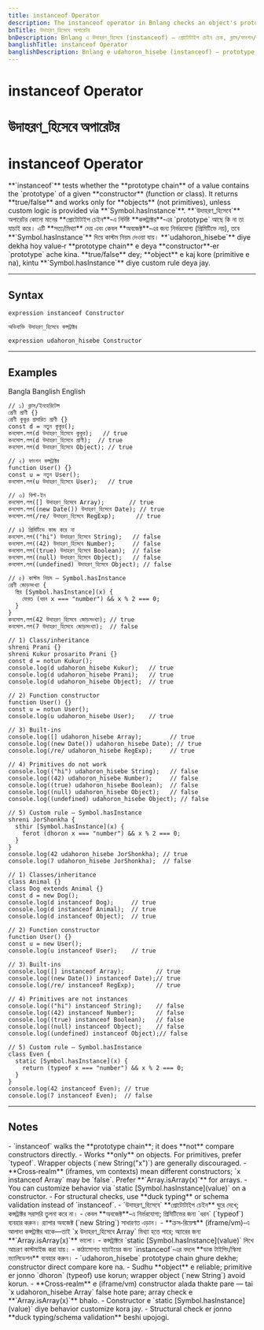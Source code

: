 ```yaml
---
title: instanceof Operator
description: The instanceof operator in Bnlang checks an object's prototype chain against a constructor. Includes classes, functions, built-ins, Symbol.hasInstance, and pitfalls.
bnTitle: উদাহরণ_হিসেবে অপারেটর
bnDescription: Bnlang এ উদাহরণ_হিসেবে (instanceof) — প্রোটোটাইপ চেইন চেক, ক্লাস/ফাংশন/বিল্ট‑ইন, Symbol.hasInstance, ও সতর্কতা।
banglishTitle: instanceof Operator
banglishDescription: Bnlang e udahoron_hisebe (instanceof) — prototype chain check, classes, functions, built‑ins, Symbol.hasInstance, pitfalls.
---
```


# <I18nEnglish>instanceof Operator</I18nEnglish>
# <I18nBangla>উদাহরণ_হিসেবে অপারেটর</I18nBangla>
# <I18nBanglish>instanceof Operator</I18nBanglish>

<I18nEnglish>
**`instanceof`** tests whether the **prototype chain** of a value contains the `prototype` of a given **constructor** (function or class).  
It returns **true/false** and works only for **objects** (not primitives), unless custom logic is provided via **`Symbol.hasInstance`**.
</I18nEnglish>

<I18nBangla>
**`উদাহরণ_হিসেবে`** অপারেটর কোনো মানের **প্রোটোটাইপ চেইন**‑এ নির্দিষ্ট **কন্সট্রাক্টর**‑এর `prototype` আছে কি না তা যাচাই করে।  
এটি **সত্য/মিথ্যা** দেয় এবং কেবল **অবজেক্ট**‑এর জন্য নির্ভরযোগ্য (প্রিমিটিভে নয়), তবে **`Symbol.hasInstance`** দিয়ে কাস্টম নিয়ম দেওয়া যায়।
</I18nBangla>

<I18nBanglish>
**`udahoron_hisebe`** diye dekha hoy value‑r **prototype chain** e deya **constructor**‑er `prototype` ache kina.  
**true/false** dey; **object** e kaj kore (primitive e na), kintu **`Symbol.hasInstance`** diye custom rule deya jay.
</I18nBanglish>

---

## Syntax

<I18nEnglish>

```bnl
expression instanceof Constructor
```
</I18nEnglish>

<I18nBangla>

```bnl
অভিব্যক্তি উদাহরণ_হিসেবে কন্সট্রাক্টর
```
</I18nBangla>

<I18nBanglish>

```bnl
expression udahoron_hisebe Constructor
```
</I18nBanglish>

---

## Examples

<Tabs defaultValue="bangla" className="w-full">
  <TabsList>
    <TabsTrigger value="bangla">Bangla</TabsTrigger>
    <TabsTrigger value="banglish">Banglish</TabsTrigger>
    <TabsTrigger value="english">English</TabsTrigger>
  </TabsList>

  <TabsContent value="bangla">

```bnl
// ১) ক্লাস/ইনহেরিটেন্স
শ্রেণী প্রাণী {}
শ্রেণী কুকুর প্রসারিত প্রাণী {}
const d = নতুন কুকুর();
কনসোল.লগ(d উদাহরণ_হিসেবে কুকুর);   // true
কনসোল.লগ(d উদাহরণ_হিসেবে প্রাণী);  // true
কনসোল.লগ(d উদাহরণ_হিসেবে Object); // true

// ২) ফাংশন কন্সট্রাক্টর
function User() {}
const u = নতুন User();
কনসোল.লগ(u উদাহরণ_হিসেবে User);   // true

// ৩) বিল্ট‑ইন
কনসোল.লগ([] উদাহরণ_হিসেবে Array);       // true
কনসোল.লগ((new Date()) উদাহরণ_হিসেবে Date); // true
কনসোল.লগ(/re/ উদাহরণ_হিসেবে RegExp);      // true

// ৪) প্রিমিটিভে কাজ করে না
কনসোল.লগ(("hi") উদাহরণ_হিসেবে String);   // false
কনসোল.লগ((42) উদাহরণ_হিসেবে Number);     // false
কনসোল.লগ((true) উদাহরণ_হিসেবে Boolean);  // false
কনসোল.লগ((null) উদাহরণ_হিসেবে Object);   // false
কনসোল.লগ((undefined) উদাহরণ_হিসেবে Object); // false

// ৫) কাস্টম নিয়ম — Symbol.hasInstance
শ্রেণী জোড়সংখ্যা {
  স্থির [Symbol.hasInstance](x) {
    ফেরত (ধরন x === "number") && x % 2 === 0;
  }
}
কনসোল.লগ(42 উদাহরণ_হিসেবে জোড়সংখ্যা); // true
কনসোল.লগ(7 উদাহরণ_হিসেবে জোড়সংখ্যা);  // false
```
  </TabsContent>

  <TabsContent value="banglish">

```bnl
// 1) Class/inheritance
shreni Prani {}
shreni Kukur prosarito Prani {}
const d = notun Kukur();
console.log(d udahoron_hisebe Kukur);   // true
console.log(d udahoron_hisebe Prani);   // true
console.log(d udahoron_hisebe Object);  // true

// 2) Function constructor
function User() {}
const u = notun User();
console.log(u udahoron_hisebe User);    // true

// 3) Built‑ins
console.log([] udahoron_hisebe Array);        // true
console.log((new Date()) udahoron_hisebe Date); // true
console.log(/re/ udahoron_hisebe RegExp);     // true

// 4) Primitives do not work
console.log(("hi") udahoron_hisebe String);   // false
console.log((42) udahoron_hisebe Number);     // false
console.log((true) udahoron_hisebe Boolean);  // false
console.log((null) udahoron_hisebe Object);   // false
console.log((undefined) udahoron_hisebe Object); // false

// 5) Custom rule — Symbol.hasInstance
shreni JorShonkha {
  sthir [Symbol.hasInstance](x) {
    ferot (dhoron x === "number") && x % 2 === 0;
  }
}
console.log(42 udahoron_hisebe JorShonkha); // true
console.log(7 udahoron_hisebe JorShonkha);  // false
```
  </TabsContent>

  <TabsContent value="english">

```bnl
// 1) Classes/inheritance
class Animal {}
class Dog extends Animal {}
const d = new Dog();
console.log(d instanceof Dog);     // true
console.log(d instanceof Animal);  // true
console.log(d instanceof Object);  // true

// 2) Function constructor
function User() {}
const u = new User();
console.log(u instanceof User);    // true

// 3) Built‑ins
console.log([] instanceof Array);         // true
console.log((new Date()) instanceof Date);// true
console.log(/re/ instanceof RegExp);      // true

// 4) Primitives are not instances
console.log(("hi") instanceof String);    // false
console.log((42) instanceof Number);      // false
console.log((true) instanceof Boolean);   // false
console.log((null) instanceof Object);    // false
console.log((undefined) instanceof Object);// false

// 5) Custom rule — Symbol.hasInstance
class Even {
  static [Symbol.hasInstance](x) {
    return (typeof x === "number") && x % 2 === 0;
  }
}
console.log(42 instanceof Even); // true
console.log(7 instanceof Even);  // false
```
  </TabsContent>
</Tabs>

---

## Notes

<I18nEnglish>
- `instanceof` walks the **prototype chain**; it does **not** compare constructors directly.  
- Works **only** on objects. For primitives, prefer `typeof`. Wrapper objects (`new String("x")`) are generally discouraged.  
- **Cross‑realm** (iframes, vm contexts) mean different constructors; `x instanceof Array` may be `false`. Prefer **`Array.isArray(x)`** for arrays.  
- You can customize behavior via `static [Symbol.hasInstance](value)` on a constructor.  
- For structural checks, use **duck typing** or schema validation instead of `instanceof`.
</I18nEnglish>

<I18nBangla>
- `উদাহরণ_হিসেবে` **প্রোটোটাইপ চেইন** ঘুরে দেখে; কন্সট্রাক্টর সরাসরি তুলনা করে না।  
- কেবল **অবজেক্ট**‑এ নির্ভরযোগ্য; প্রিমিটিভের জন্য `ধরন` (`typeof`) ব্যবহার করুন। র‍্যাপার অবজেক্ট (`new String`) সাধারণত এড়ান।  
- **ক্রস‑রিয়েল্ম** (iframe/vm)‑এ আলাদা কন্সট্রাক্টর থাকে—তাই `x উদাহরণ_হিসেবে Array` মিথ্যা হতে পারে; অ্যারের জন্য **`Array.isArray(x)`** ভালো।  
- কন্সট্রাক্টরে `static [Symbol.hasInstance](value)` লিখে আচরণ কাস্টমাইজ করা যায়।  
- কাঠামোগত যাচাইয়ের জন্য `instanceof`‑এর বদলে **ডাক টাইপিং/স্কিমা ভ্যালিডেশন** ব্যবহার করুন।
</I18nBangla>

<I18nBanglish>
- `udahoron_hisebe` prototype chain ghure dekhe; constructor direct compare kore na.  
- Sudhu **object** e reliable; primitive er jonno `dhoron` (typeof) use korun; wrapper object (`new String`) avoid korun.  
- **Cross‑realm** e (iframe/vm) constructor alada thakte pare — tai `x udahoron_hisebe Array` false hote pare; array check e **`Array.isArray(x)`** bhalo.  
- Constructor e `static [Symbol.hasInstance](value)` diye behavior customize kora jay.  
- Structural check er jonno **duck typing/schema validation** beshi upojogi.
</I18nBanglish>
